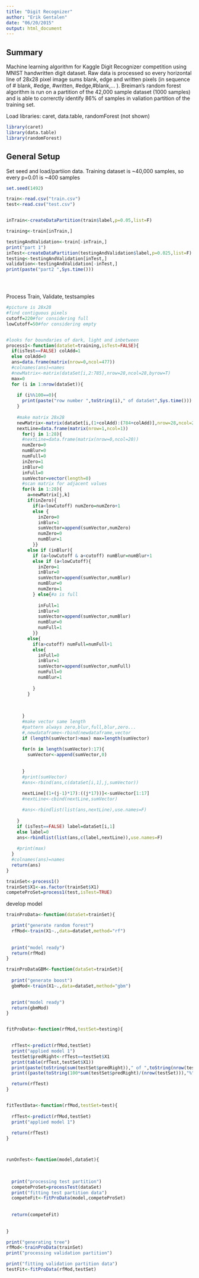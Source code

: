 ```yaml
---
title: "Digit Recognizer"
author: "Erik Gentalen"
date: "06/20/2015"
output: html_document
---
```


Summary
-------------------

Machine learning algorithm for Kaggle Digit Recognizer competition using MNIST handwritten digit dataset. Raw data is processed so every horizontal line of 28x28 pixel image sums blank, edge and written pixels (in sequence of # blank, #edge, #written, #edge,#blank,... ). Breiman's random forest algorithm is run on a partition of the 42,000 sample dataset (1000 samples) and is able to correrctly identify 86% of samples in valiation partition of the training set.


Load libraries:  caret, data.table, randomForest (not shown)

```r

library(caret)
library(data.table)
library(randomForest)

```

General Setup
----------------

Set seed and load/partiion data. Training dataset is ~40,000 samples, so every p=0.01 is ~400 samples


```r
set.seed(1492)

train<-read.csv("train.csv")
test<-read.csv("test.csv")


inTrain<-createDataPartition(train$label,p=0.05,list=F)

training<-train[inTrain,]

testingAndValidation<-train[-inTrain,]
print("part 1")
inTest<-createDataPartition(testingAndValidation$label,p=0.025,list=F)
testing<-testingAndValidation[inTest,]
validation<-testingAndValidation[-inTest,]
print(paste("part2 ",Sys.time()))





```

Process Train, Validate, testsamples

```r

#picture is 28x28
#find contiguous pixels
cutoff=220#for considering full
lowCutoff=50#for considering empty


#looks for boundaries of dark, light and inbetween
process1<-function(dataSet=training,isTest=FALSE){
  if(isTest==FALSE) colAdd=1
  else colAdd=0
  ans=data.frame(matrix(nrow=0,ncol=477))
  #colnames(ans)=names
  #newMatrix<-matrix(dataSet[i,2:785],nrow=28,ncol=28,byrow=T)
  max=0
  for (i in 1:nrow(dataSet)){
    
    if (i%%100==0){
      print(paste("row number ",toString(i)," of dataSet",Sys.time()))
    }
    
    #make matrix 28x28
    newMatrix<-matrix(dataSet[i,(1+colAdd):(784+colAdd)],nrow=28,ncol=28,byrow=T)
    nextLine=data.frame(matrix(nrow=1,ncol=1))
      for(j in 1:28){
      #nextLine=data.frame(matrix(nrow=0,ncol=20))
      numZero=0
      numBlur=0
      numFull=0
      inZero=1
      inBlur=0
      inFull=0
      sumVector=vector(length=0)
      #scan matrix for adjacent values
      for(k in 1:28){
        a=newMatrix[j,k]
        if(inZero){
          if(a<lowCutoff) numZero=numZero+1
          else {
            inZero=0
            inBlur=1
            sumVector=append(sumVector,numZero)
            numZero=0
            numBlur=1
          }}
        else if (inBlur){
          if (a>lowCutoff & a<cutoff) numBlur=numBlur+1
          else if (a<lowCutoff){
            inZero=1
            inBlur=0
            sumVector=append(sumVector,numBlur)
            numBlur=0
            numZero=1
          } else{#a is full
            
            inFull=1
            inBlur=0
            sumVector=append(sumVector,numBlur)
            numBlur=0
            numFull=1                    
          }}
        else{
          if(a>cutoff) numFull=numFull+1
          else{
            inFull=0
            inBlur=1
            sumVector=append(sumVector,numFull)
            numFull=0
            numBlur=1
            
          }
        }      
        
        
        
      }
      #make vector same length
      #pattern always zero,blur,full,blur,zero...
      #,newdataframe<-rbind(newdataframe,vector
      if (length(sumVector)>max) max=length(sumVector)
      
      for(n in length(sumVector):17){
        sumVector<-append(sumVector,0)
        
        
      }
      #print(sumVector)
      #ans<-rbind(ans,c(dataSet[i,1],j,sumVector))
      
      nextLine[(1+(j-1)*17):((j*17))]<-sumVector[1:17]
      #nextLine<-cbind(nextLine,sumVector)

      #ans<-rbindlist(list(ans,nextLine),use.names=F)
      
    }
    if (isTest==FALSE) label=dataSet[i,1]
    else label=0
    ans<-rbindlist(list(ans,c(label,nextLine)),use.names=F)
    
    #print(max)
  }
  #colnames(ans)=names
  return(ans)
}

trainSet<-process1()
trainSet$X1<-as.factor(trainSet$X1)
competeProSet=process1(test,isTest=TRUE)

```

develop model

```r

trainProData<-function(dataSet=trainSet){

  print("generate random forest")
  rfMod<-train(X1~.,data=dataSet,method="rf")
 
  
  print("model ready")
  return(rfMod)
}

trainProDataGBM<-function(dataSet=trainSet){
  
  print("generate boost")
  gbmMod<-train(X1~.,data=dataSet,method="gbm")

  
  print("model ready")
  return(gbmMod)
}


fitProData<-function(rfMod,testSet=testing){  
  

  rfTest<-predict(rfMod,testSet)
  print("applied model 1")
  testSet$predRight<-rfTest==testSet$X1
  print(table(rfTest,testSet$X1))
  print(paste(toString(sum(testSet$predRight))," of ",toString(nrow(testSet))))
  print((paste(toString(100*sum(testSet$predRight)/(nrow(testSet))),"%")))

  return(rfTest)
}


fitTestData<-function(rfMod,testSet=test){  
  
  rfTest<-predict(rfMod,testSet)
  print("applied model 1")
  
  return(rfTest)
}



runOnTest<-function(model,dataSet){
  
 

  print("processing test partition")
  competeProSet=processTest(dataSet)
  print("fitting test partition data")
  competeFit<-fitProData(model,competeProSet)
  
  
  return(competeFit)
  
  
}
```

```r
print("generating tree")
rfMod<-trainProData(trainSet)
print("processing validation partition")

print("fitting validation partition data")
testFit<-fitProData(rfMod,testSet)





```

